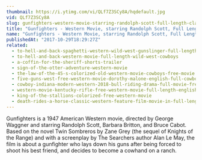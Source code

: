```yaml
---
thumbnail: https://i.ytimg.com/vi/QLf7Z3SCy8A/hqdefault.jpg
vid: QLf7Z3SCy8A
slug: gunfighters-western-movie-starring-randolph-scott-full-length-classic-feature-film-english
title: "Gunfighters - Western Movie, starring Randolph Scott, Full Length Classic Feature Film, English"
name: "Gunfighters - Western Movie, starring Randolph Scott, Full Length Classic Feature Film, English"
publishedAt: "2017-10-29T18:29:27Z"
related:
  - to-hell-and-back-spaghetti-western-wild-west-gunslinger-full-length-english
  - to-hell-and-back-western-movie-full-length-wild-west-cowboys
  - a-coffin-for-the-sheriff-shorts-trailer
  - sign-of-the-otter-adventure-western-movie
  - the-law-of-the-45-s-colorized-old-western-movie-cowboys-free-movie
  - five-guns-west-free-western-movie-dorothy-malone-english-full-cowboy-film-full-movie
  - cowboy-indiana-modern-western-2018-bull-riding-drama-full-movie-free-feature-film-hd
  - western-movie-kentucky-rifle-free-western-movie-full-length-english-full-movies
  - king-of-the-stallions-colorized-free-western-movie
  - death-rides-a-horse-classic-western-feature-film-movie-in-full-length-full-movies-for-free
---
```


Gunfighters is a 1947 American Western movie, directed by George Waggner and starring Randolph Scott, Barbara Britton, and Bruce Cabot. Based on the novel Twin Sombreros by Zane Grey (the sequel of Knights of the Range) and with a screenplay by The Searchers author Alan Le May, the film is about a gunfighter who lays down his guns after being forced to shoot his best friend, and decides to become a cowhand on a ranch.